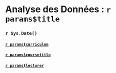 

# Analyse des Données : `r params$title`

### `r Sys.Date()`

#### [`r params$curriculum`](`r params$homepage_curriculum`)

#### [`r params$coursetitle`](`r params$homepage`)

#### [`r params$lecturer`](http://stephane-v-boucheron.fr)
